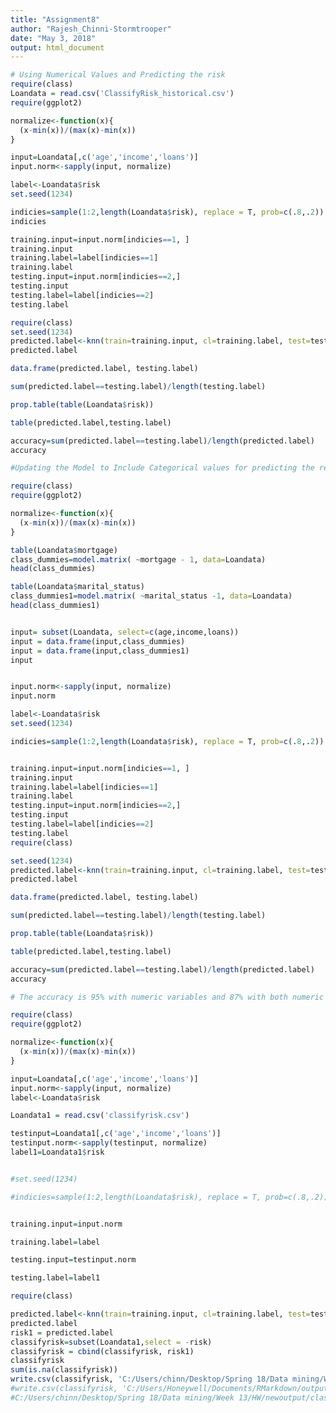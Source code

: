 ```yaml
---
title: "Assignment8"
author: "Rajesh_Chinni-Stormtrooper"
date: "May 3, 2018"
output: html_document
---
```

```r
# Using Numerical Values and Predicting the risk
require(class)
Loandata = read.csv('ClassifyRisk_historical.csv')
require(ggplot2)

normalize<-function(x){
  (x-min(x))/(max(x)-min(x))
}

input=Loandata[,c('age','income','loans')]
input.norm<-sapply(input, normalize)

label<-Loandata$risk
set.seed(1234)

indicies=sample(1:2,length(Loandata$risk), replace = T, prob=c(.8,.2))
indicies

training.input=input.norm[indicies==1, ]
training.input
training.label=label[indicies==1]
training.label
testing.input=input.norm[indicies==2,]
testing.input
testing.label=label[indicies==2]
testing.label

require(class)
set.seed(1234)
predicted.label<-knn(train=training.input, cl=training.label, test=testing.input, k=4)
predicted.label

data.frame(predicted.label, testing.label)

sum(predicted.label==testing.label)/length(testing.label)

prop.table(table(Loandata$risk))

table(predicted.label,testing.label)

accuracy=sum(predicted.label==testing.label)/length(predicted.label) 
accuracy
```

```r
#Updating the Model to Include Categorical values for predicting the results

require(class)
require(ggplot2)

normalize<-function(x){
  (x-min(x))/(max(x)-min(x))
}

table(Loandata$mortgage)
class_dummies=model.matrix( ~mortgage - 1, data=Loandata) 
head(class_dummies)

table(Loandata$marital_status)
class_dummies1=model.matrix( ~marital_status -1, data=Loandata) 
head(class_dummies1)


input= subset(Loandata, select=c(age,income,loans)) 
input = data.frame(input,class_dummies)
input = data.frame(input,class_dummies1)
input


input.norm<-sapply(input, normalize)
input.norm

label<-Loandata$risk
set.seed(1234)

indicies=sample(1:2,length(Loandata$risk), replace = T, prob=c(.8,.2))


training.input=input.norm[indicies==1, ]
training.input
training.label=label[indicies==1]
training.label
testing.input=input.norm[indicies==2,]
testing.input
testing.label=label[indicies==2]
testing.label
require(class)

set.seed(1234)
predicted.label<-knn(train=training.input, cl=training.label, test=testing.input, k=1)
predicted.label

data.frame(predicted.label, testing.label)

sum(predicted.label==testing.label)/length(testing.label)

prop.table(table(Loandata$risk))

table(predicted.label,testing.label)

accuracy=sum(predicted.label==testing.label)/length(predicted.label) 
accuracy
```

```r

# The accuracy is 95% with numeric variables and 87% with both numeric and categorical variables. Therefore, we choose only numeric variables to predict the risk type for the applications in 'classifyrisk.csv'.

require(class)
require(ggplot2)

normalize<-function(x){
  (x-min(x))/(max(x)-min(x))
}

input=Loandata[,c('age','income','loans')]
input.norm<-sapply(input, normalize)
label<-Loandata$risk

Loandata1 = read.csv('classifyrisk.csv')

testinput=Loandata1[,c('age','income','loans')]
testinput.norm<-sapply(testinput, normalize)
label1=Loandata1$risk


#set.seed(1234)

#indicies=sample(1:2,length(Loandata$risk), replace = T, prob=c(.8,.2))


training.input=input.norm

training.label=label

testing.input=testinput.norm

testing.label=label1

require(class)

predicted.label<-knn(train=training.input, cl=training.label, test=testing.input, k=4)
predicted.label
risk1 = predicted.label
classifyrisk=subset(Loandata1,select = -risk)
classifyrisk = cbind(classifyrisk, risk1)
classifyrisk
sum(is.na(classifyrisk))
write.csv(classifyrisk, 'C:/Users/chinn/Desktop/Spring 18/Data mining/Week 13/HW/newoutput/classifyrisk.csv',row.names = F)
#write.csv(classifyrisk, 'C:/Users/Honeywell/Documents/RMarkdown/output/classifyrisk.csv',row.names = F)
#C:/Users/chinn/Desktop/Spring 18/Data mining/Week 13/HW/newoutput/classifyrisk.csv


```


